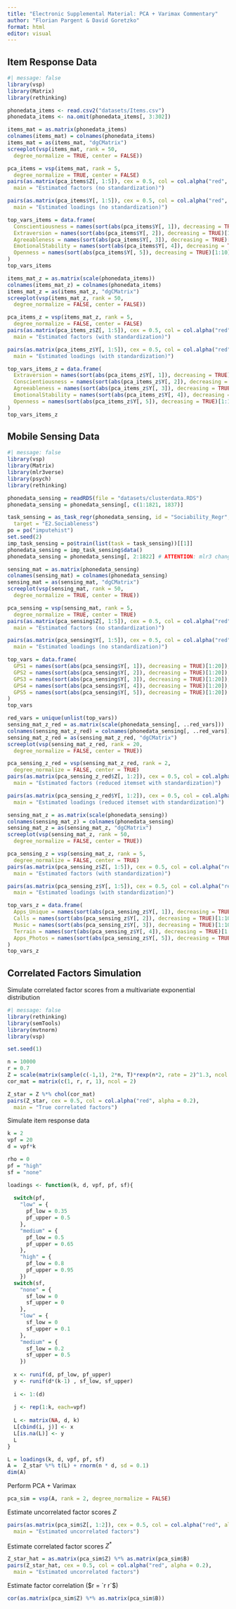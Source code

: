 ```yaml
---
title: "Electronic Supplemental Material: PCA + Varimax Commentary"
author: "Florian Pargent & David Goretzko"
format: html
editor: visual
---
```


## Item Response Data

```r
#| message: false
library(vsp)
library(Matrix)
library(rethinking)

phonedata_items <- read.csv2("datasets/Items.csv")
phonedata_items <- na.omit(phonedata_items[, 3:302])
```

```r
items_mat = as.matrix(phonedata_items)
colnames(items_mat) = colnames(phonedata_items)
items_mat = as(items_mat, "dgCMatrix")
screeplot(vsp(items_mat, rank = 50,
  degree_normalize = TRUE, center = FALSE))
```

```r
pca_items = vsp(items_mat, rank = 5,
  degree_normalize = TRUE, center = FALSE)
pairs(as.matrix(pca_items$Z[, 1:5]), cex = 0.5, col = col.alpha("red", alpha = 0.2), 
  main = "Estimated factors (no standardization)")
```

```r
pairs(as.matrix(pca_items$Y[, 1:5]), cex = 0.5, col = col.alpha("red", alpha = 0.3), 
  main = "Estimated loadings (no standardization)")
```

```r
top_vars_items = data.frame(
  Conscientiousness = names(sort(abs(pca_items$Y[, 1]), decreasing = TRUE)[1:10]),
  Extraversion = names(sort(abs(pca_items$Y[, 2]), decreasing = TRUE)[1:10]),
  Agreeableness = names(sort(abs(pca_items$Y[, 3]), decreasing = TRUE)[1:10]),
  EmotionalStability = names(sort(abs(pca_items$Y[, 4]), decreasing = TRUE)[1:10]),
  Openness = names(sort(abs(pca_items$Y[, 5]), decreasing = TRUE)[1:10])
)
top_vars_items
```

```r
items_mat_z = as.matrix(scale(phonedata_items))
colnames(items_mat_z) = colnames(phonedata_items)
items_mat_z = as(items_mat_z, "dgCMatrix")
screeplot(vsp(items_mat_z, rank = 50,
  degree_normalize = FALSE, center = FALSE))
```

```r
pca_items_z = vsp(items_mat_z, rank = 5,
  degree_normalize = FALSE, center = FALSE)
pairs(as.matrix(pca_items_z$Z[, 1:5]), cex = 0.5, col = col.alpha("red", alpha = 0.2), 
  main = "Estimated factors (with standardization)")
```

```r
pairs(as.matrix(pca_items_z$Y[, 1:5]), cex = 0.5, col = col.alpha("red", alpha = 0.3), 
  main = "Estimated loadings (with standardization)")
```

```r
top_vars_items_z = data.frame(
  Extraversion = names(sort(abs(pca_items_z$Y[, 1]), decreasing = TRUE)[1:10]),
  Conscientiousness = names(sort(abs(pca_items_z$Y[, 2]), decreasing = TRUE)[1:10]),
  Agreeableness = names(sort(abs(pca_items_z$Y[, 3]), decreasing = TRUE)[1:10]),
  EmotionalStability = names(sort(abs(pca_items_z$Y[, 4]), decreasing = TRUE)[1:10]),
  Openness = names(sort(abs(pca_items_z$Y[, 5]), decreasing = TRUE)[1:10])
)
top_vars_items_z
```

## Mobile Sensing Data

```r
#| message: false
library(vsp)
library(Matrix)
library(mlr3verse)
library(psych)
library(rethinking)

phonedata_sensing = readRDS(file = "datasets/clusterdata.RDS")
phonedata_sensing = phonedata_sensing[, c(1:1821, 1837)]

task_sensing = as_task_regr(phonedata_sensing, id = "Sociability_Regr",
  target = "E2.Sociableness")
po = po("imputehist")
set.seed(2)
imp_task_sensing = po$train(list(task = task_sensing))[[1]]
phonedata_sensing = imp_task_sensing$data()
phonedata_sensing = phonedata_sensing[, 2:1822] # ATTENTION: mlr3 changes variable order!
```

```r
sensing_mat = as.matrix(phonedata_sensing)
colnames(sensing_mat) = colnames(phonedata_sensing)
sensing_mat = as(sensing_mat, "dgCMatrix")
screeplot(vsp(sensing_mat, rank = 50,
  degree_normalize = TRUE, center = TRUE))
```

```r
pca_sensing = vsp(sensing_mat, rank = 5,
  degree_normalize = TRUE, center = TRUE)
pairs(as.matrix(pca_sensing$Z[, 1:5]), cex = 0.5, col = col.alpha("red", alpha = 0.2), 
  main = "Estimated factors (no standardization)")
```

```r
pairs(as.matrix(pca_sensing$Y[, 1:5]), cex = 0.5, col = col.alpha("red", alpha = 0.4), 
  main = "Estimated loadings (no standardization)")
```

```r
top_vars = data.frame(
  GPS1 = names(sort(abs(pca_sensing$Y[, 1]), decreasing = TRUE)[1:20]),
  GPS2 = names(sort(abs(pca_sensing$Y[, 2]), decreasing = TRUE)[1:20]),
  GPS3 = names(sort(abs(pca_sensing$Y[, 3]), decreasing = TRUE)[1:20]),
  GPS4 = names(sort(abs(pca_sensing$Y[, 4]), decreasing = TRUE)[1:20]),
  GPS5 = names(sort(abs(pca_sensing$Y[, 5]), decreasing = TRUE)[1:20])
)
top_vars
```

```r
red_vars = unique(unlist(top_vars))
sensing_mat_z_red = as.matrix(scale(phonedata_sensing[, ..red_vars]))
colnames(sensing_mat_z_red) = colnames(phonedata_sensing[, ..red_vars])
sensing_mat_z_red = as(sensing_mat_z_red, "dgCMatrix")
screeplot(vsp(sensing_mat_z_red, rank = 20,
  degree_normalize = FALSE, center = TRUE))
```

```r
pca_sensing_z_red = vsp(sensing_mat_z_red, rank = 2, 
  degree_normalize = FALSE, center = TRUE)
pairs(as.matrix(pca_sensing_z_red$Z[, 1:2]), cex = 0.5, col = col.alpha("red", alpha = 0.2), 
  main = "Estimated factors (reduced itemset with standardization)")
```

```r
pairs(as.matrix(pca_sensing_z_red$Y[, 1:2]), cex = 0.5, col = col.alpha("red", alpha = 0.6), 
  main = "Estimated loadings (reduced itemset with standardization)")
```

```r
sensing_mat_z = as.matrix(scale(phonedata_sensing))
colnames(sensing_mat_z) = colnames(phonedata_sensing)
sensing_mat_z = as(sensing_mat_z, "dgCMatrix")
screeplot(vsp(sensing_mat_z, rank = 50, 
  degree_normalize = FALSE, center = TRUE))
```

```r
pca_sensing_z = vsp(sensing_mat_z, rank = 5, 
  degree_normalize = FALSE, center = TRUE)
pairs(as.matrix(pca_sensing_z$Z[, 1:5]), cex = 0.5, col = col.alpha("red", alpha = 0.2), 
  main = "Estimated factors (with standardization)")
```

```r
pairs(as.matrix(pca_sensing_z$Y[, 1:5]), cex = 0.5, col = col.alpha("red", alpha = 0.4), 
  main = "Estimated loadings (with standardization)")
```

```r
top_vars_z = data.frame(
  Apps_Unique = names(sort(abs(pca_sensing_z$Y[, 1]), decreasing = TRUE)[1:10]),
  Calls = names(sort(abs(pca_sensing_z$Y[, 2]), decreasing = TRUE)[1:10]),
  Music = names(sort(abs(pca_sensing_z$Y[, 3]), decreasing = TRUE)[1:10]),
  Terrain = names(sort(abs(pca_sensing_z$Y[, 4]), decreasing = TRUE)[1:10]),
  Apps_Photos = names(sort(abs(pca_sensing_z$Y[, 5]), decreasing = TRUE)[1:10])
)
top_vars_z
```

## Correlated Factors Simulation

Simulate correlated factor scores from a multivariate exponential distribution

```r
#| message: false
library(rethinking)
library(semTools)
library(mvtnorm)
library(vsp)

set.seed(1)

n = 10000
r = 0.7
Z = scale(matrix(sample(c(-1,1), 2*n, T)*rexp(n*2, rate = 2)^1.3, ncol = 2))
cor_mat = matrix(c(1, r, r, 1), ncol = 2)

Z_star = Z %*% chol(cor_mat)
pairs(Z_star, cex = 0.5, col = col.alpha("red", alpha = 0.2), 
  main = "True correlated factors")
```

Simulate item response data

```r
k = 2
vpf = 20
d = vpf*k

rho = 0
pf = "high"
sf = "none"

loadings <- function(k, d, vpf, pf, sf){
  
  switch(pf,
    "low" = {
      pf_low = 0.35
      pf_upper = 0.5
    },
    "medium" = {
      pf_low = 0.5
      pf_upper = 0.65
    },
    "high" = {
      pf_low = 0.8
      pf_upper = 0.95
    })
  switch(sf,
    "none" = {
      sf_low = 0
      sf_upper = 0
    },
    "low" = {
      sf_low = 0
      sf_upper = 0.1
    },
    "medium" = {
      sf_low = 0.2
      sf_upper = 0.5
    })
  
  x <- runif(d, pf_low, pf_upper)
  y <- runif(d*(k-1) , sf_low, sf_upper)
  
  i <- 1:(d)
  
  j <- rep(1:k, each=vpf)
  
  L <- matrix(NA, d, k)
  L[cbind(i, j)] <- x
  L[is.na(L)] <- y
  L
}

L = loadings(k, d, vpf, pf, sf)
A =  Z_star %*% t(L) + rnorm(n * d, sd = 0.1)
dim(A)
```

Perform PCA + Varimax

```r
pca_sim = vsp(A, rank = 2, degree_normalize = FALSE)
```

Estimate uncorrelated factor scores $Z$

```r
pairs(as.matrix(pca_sim$Z[, 1:2]), cex = 0.5, col = col.alpha("red", alpha = 0.2), 
  main = "Estimated uncorrelated factors")
```

Estimate correlated factor scores $Z^*$

```r
Z_star_hat = as.matrix(pca_sim$Z) %*% as.matrix(pca_sim$B)
pairs(Z_star_hat, cex = 0.5, col = col.alpha("red", alpha = 0.2), 
  main = "Estimated uncorrelated factors")
```

Estimate factor correlation ($r = `r r`$)

```r
cor(as.matrix(pca_sim$Z) %*% as.matrix(pca_sim$B))
```
